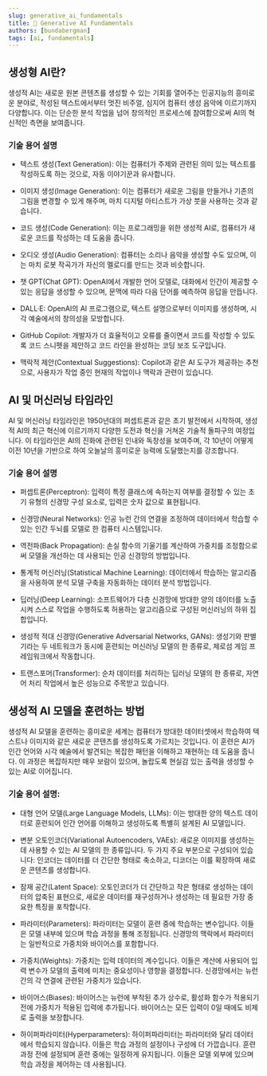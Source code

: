 ```yaml
---
slug: generative_ai_fundamentals
title: 🚀 Generative AI Fundamentals
authors: [bundabergman]
tags: [ai, fundamentals]
---
```


## 생성형 AI란?

생성적 AI는 새로운 원본 콘텐츠를 생성할 수 있는 기회를 열어주는 인공지능의 흥미로운 분야로, 작성된 텍스트에서부터 멋진 비주얼, 심지어 컴퓨터 생성 음악에 이르기까지 다양합니다. 이는 단순한 분석 작업을 넘어 창의적인 프로세스에 참여함으로써 AI의 혁신적인 측면을 보여줍니다.

### 기술 용어 설명

- 텍스트 생성(Text Generation): 이는 컴퓨터가 주제와 관련된 의미 있는 텍스트를 작성하도록 하는 것으로, 자동 이야기꾼과 유사합니다.

- 이미지 생성(Image Generation): 이는 컴퓨터가 새로운 그림을 만들거나 기존의 그림을 변경할 수 있게 해주며, 마치 디지털 아티스트가 가상 붓을 사용하는 것과 같습니다.
 
- 코드 생성(Code Generation): 이는 프로그래밍을 위한 생성적 AI로, 컴퓨터가 새로운 코드를 작성하는 데 도움을 줍니다.
 
- 오디오 생성(Audio Generation): 컴퓨터는 소리나 음악을 생성할 수도 있으며, 이는 마치 로봇 작곡가가 자신의 멜로디를 만드는 것과 비슷합니다.
 
- 챗 GPT(Chat GPT): OpenAI에서 개발한 언어 모델로, 대화에서 인간이 제공할 수 있는 응답을 생성할 수 있으며, 문맥에 따라 다음 단어를 예측하여 응답을 만듭니다.
 
- DALL·E: OpenAI의 AI 프로그램으로, 텍스트 설명으로부터 이미지를 생성하며, 시각 예술에서의 창의성을 모방합니다.
 
- GitHub Copilot: 개발자가 더 효율적이고 오류를 줄이면서 코드를 작성할 수 있도록 코드 스니펫을 제안하고 코드 라인을 완성하는 코딩 보조 도구입니다.
 
- 맥락적 제안(Contextual Suggestions): Copilot과 같은 AI 도구가 제공하는 추천으로, 사용자가 작업 중인 현재의 작업이나 맥락과 관련이 있습니다.

## AI 및 머신러닝 타임라인

AI 및 머신러닝 타임라인은 1950년대의 퍼셉트론과 같은 초기 발전에서 시작하여, 생성적 AI의 최근 혁신에 이르기까지 다양한 도전과 혁신을 거쳐온 기술적 돌파구의 여정입니다. 이 타임라인은 AI의 진화에 관련된 인내와 독창성을 보여주며, 각 10년이 어떻게 이전 10년을 기반으로 하여 오늘날의 흥미로운 능력에 도달했는지를 강조합니다.

### 기술 용어 설명

- 퍼셉트론(Perceptron): 입력이 특정 클래스에 속하는지 여부를 결정할 수 있는 초기 유형의 신경망 구성 요소로, 입력은 숫자 값으로 표현됩니다.

- 신경망(Neural Networks): 인공 뉴런 간의 연결을 조정하여 데이터에서 학습할 수 있는 인간 두뇌를 모델로 한 컴퓨터 시스템입니다.

- 역전파(Back Propagation): 손실 함수의 기울기를 계산하여 가중치를 조정함으로써 모델을 개선하는 데 사용되는 인공 신경망의 방법입니다.

- 통계적 머신러닝(Statistical Machine Learning): 데이터에서 학습하는 알고리즘을 사용하여 분석 모델 구축을 자동화하는 데이터 분석 방법입니다.

- 딥러닝(Deep Learning): 소프트웨어가 다층 신경망에 방대한 양의 데이터를 노출시켜 스스로 작업을 수행하도록 허용하는 알고리즘으로 구성된 머신러닝의 하위 집합입니다.

- 생성적 적대 신경망(Generative Adversarial Networks, GANs): 생성기와 판별기라는 두 네트워크가 동시에 훈련되는 머신러닝 모델의 한 종류로, 제로섬 게임 프레임워크에서 작동합니다.

- 트랜스포머(Transformer): 순차 데이터를 처리하는 딥러닝 모델의 한 종류로, 자연어 처리 작업에서 높은 성능으로 주목받고 있습니다.

## 생성적 AI 모델을 훈련하는 방법

생성적 AI 모델을 훈련하는 흥미로운 세계는 컴퓨터가 방대한 데이터셋에서 학습하여 텍스트나 이미지와 같은 새로운 콘텐츠를 생성하도록 가르치는 것입니다. 이 훈련은 AI가 인간 언어와 시각 예술에서 발견되는 복잡한 패턴을 이해하고 재현하는 데 도움을 줍니다. 이 과정은 복잡하지만 매우 보람이 있으며, 놀랍도록 현실감 있는 출력을 생성할 수 있는 AI로 이어집니다.

### 기술 용어 설명:

- 대형 언어 모델(Large Language Models, LLMs): 이는 방대한 양의 텍스트 데이터로 훈련되어 인간 언어를 이해하고 생성하도록 특별히 설계된 AI 모델입니다.

- 변분 오토인코더(Variational Autoencoders, VAEs): 새로운 이미지를 생성하는 데 사용할 수 있는 AI 모델의 한 종류입니다. 두 가지 주요 부분으로 구성되어 있습니다: 인코더는 데이터를 더 간단한 형태로 축소하고, 디코더는 이를 확장하여 새로운 콘텐츠를 생성합니다.

- 잠재 공간(Latent Space): 오토인코더가 더 간단하고 작은 형태로 생성하는 데이터의 압축된 표현으로, 새로운 데이터를 재구성하거나 생성하는 데 필요한 가장 중요한 특징을 포착합니다.

- 파라미터(Parameters): 파라미터는 모델이 훈련 중에 학습하는 변수입니다. 이들은 모델 내부에 있으며 학습 과정을 통해 조정됩니다. 신경망의 맥락에서 파라미터는 일반적으로 가중치와 바이어스를 포함합니다.

- 가중치(Weights): 가중치는 입력 데이터의 계수입니다. 이들은 계산에 사용되어 입력 변수가 모델의 출력에 미치는 중요성이나 영향을 결정합니다. 신경망에서는 뉴런 간의 각 연결에 관련된 가중치가 있습니다.

- 바이어스(Biases): 바이어스는 뉴런에 부착된 추가 상수로, 활성화 함수가 적용되기 전에 가중치가 적용된 입력에 추가됩니다. 바이어스는 모든 입력이 0일 때에도 비제로 출력을 보장합니다.

- 하이퍼파라미터(Hyperparameters): 하이퍼파라미터는 파라미터와 달리 데이터에서 학습되지 않습니다. 이들은 학습 과정의 설정이나 구성에 더 가깝습니다. 훈련 과정 전에 설정되며 훈련 중에는 일정하게 유지됩니다. 이들은 모델 외부에 있으며 학습 과정을 제어하는 데 사용됩니다.
